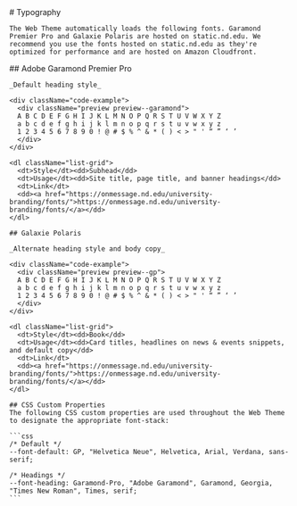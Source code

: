 
<Meta title="Foundation/Typography" />

<div className="sb-container sb-unstyled">
  <div className='sb-section-title'>
    # Typography

    The Web Theme automatically loads the following fonts. Garamond Premier Pro and Galaxie Polaris are hosted on static.nd.edu. We recommend you use the fonts hosted on static.nd.edu as they're optimized for performance and are hosted on Amazon Cloudfront.
  </div>
  <div className="sb-section">
    ## Adobe Garamond Premier Pro

    _Default heading style_

    <div className="code-example">
      <div className="preview preview--garamond">
      A B C D E F G H I J K L M N O P Q R S T U V W X Y Z
      a b c d e f g h i j k l m n o p q r s t u v w x y z
      1 2 3 4 5 6 7 8 9 0 ! @ # $ % ^ & * ( ) < > " ' “ ” ‘ ’
      </div>
    </div>

    <dl className="list-grid">
      <dt>Style</dt><dd>Subhead</dd>
      <dt>Usage</dt><dd>Site title, page title, and banner headings</dd>
      <dt>Link</dt>
      <dd><a href="https://onmessage.nd.edu/university-branding/fonts/">https://onmessage.nd.edu/university-branding/fonts/</a></dd>
    </dl>

    ## Galaxie Polaris

    _Alternate heading style and body copy_

    <div className="code-example">
      <div className="preview preview--gp">
      A B C D E F G H I J K L M N O P Q R S T U V W X Y Z
      a b c d e f g h i j k l m n o p q r s t u v w x y z
      1 2 3 4 5 6 7 8 9 0 ! @ # $ % ^ & * ( ) < > " ' “ ” ‘ ’
      </div>
    </div>

    <dl className="list-grid">
      <dt>Style</dt><dd>Book</dd>
      <dt>Usage</dt><dd>Card titles, headlines on news & events snippets, and default copy</dd>
      <dt>Link</dt>
      <dd><a href="https://onmessage.nd.edu/university-branding/fonts/">https://onmessage.nd.edu/university-branding/fonts/</a></dd>
    </dl>

    ## CSS Custom Properties
    The following CSS custom properties are used throughout the Web Theme to designate the appropriate font-stack:

    ```css
    /* Default */
    --font-default: GP, "Helvetica Neue", Helvetica, Arial, Verdana, sans-serif;

    /* Headings */
    --font-heading: Garamond-Pro, "Adobe Garamond", Garamond, Georgia, "Times New Roman", Times, serif;
    ```

  </div>
</div>